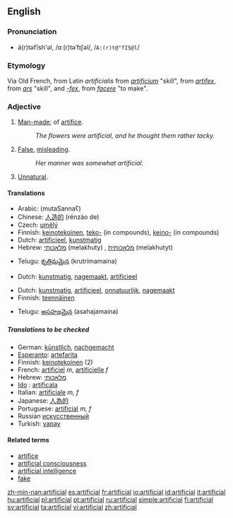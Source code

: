 ==English==

===Pronunciation===
*ä(r)təfĭsh'əl, /ɑː(r)təˈfɪʃəl/, /<tt>A:(r)t@"fIS@l</tt>/

===Etymology===
Via Old French, from Latin ''artificialis'' from ''[[artificium]]'' "skill", from ''[[artifex]]'', from ''[[ars]]'' "skill", and ''[[-fex]]'', from ''[[facere]]'' "to make".

===Adjective===
{{en-adj}}

# [[Man-made]]; of [[artifice]].
#:''The flowers were artificial, and he thought them rather tacky.''
# [[False]], [[misleading]].
#:''Her manner was somewhat artificial.''
# [[Unnatural]].

====Translations====
{{trans-top|man-made}}
*Arabic: {{ARchar|[[مُتَصَنَّع]]}} (mutaSannaʕ)
*Chinese: [[人造的]] (rénzào de)
*Czech: [[umělý]] {{m}}
*Finnish: [[keinotekoinen]], [[teko-]] (in compounds), [[keino-]] (in compounds)
*Dutch: [[artificieel]], [[kunstmatig]]
*Hebrew: [[מלאכותי]] (melakhuty) {{m}}, [[מלאכותית]] (melakhutyt) {{f}}
{{trans-mid}}
*Telugu: [[కృత్రిమమైన]] (krutrimamaina)
{{trans-bottom}}

{{trans-top|false, misleading}}
*Dutch: [[kunstmatig]], [[nagemaakt]], [[artificieel]]
{{trans-mid}}
{{trans-bottom}}

{{trans-top|unnatural}}
*Dutch: [[kunstmatig]], [[artificieel]], [[onnatuurlijk]], [[nagemaakt]]
*Finnish: [[teennäinen]]
{{trans-mid}}
*Telugu: [[అసహజమైన]] (asahajamaina)
{{trans-bottom}}

=====Translations to be checked=====
*German: [[künstlich]], [[nachgemacht]]
*[[Esperanto]]: [[artefarita]]
*Finnish: [[keinotekoinen]] (2)
*French: [[artificiel]] ''m'', [[artificielle]] ''f''
*Hebrew: [[מלאכותי]]
* [[Ido]] : [[artificala]]
*Italian: [[artificiale]] ''m, f''
*Japanese: [[人為的]]
*Portuguese: [[artificial]] ''m, f''
*Russian [[искусственный]]
*Turkish: [[yapay]]

====Related terms====
*[[artifice]]
*[[artificial consciousness]]
*[[artificial intelligence]]
*[[fake]]

[[zh-min-nan:artificial]]
[[es:artificial]]
[[fr:artificial]]
[[io:artificial]]
[[id:artificial]]
[[it:artificial]]
[[hu:artificial]]
[[pl:artificial]]
[[pt:artificial]]
[[ru:artificial]]
[[simple:artificial]]
[[fi:artificial]]
[[sv:artificial]]
[[ta:artificial]]
[[vi:artificial]]
[[zh:artificial]]